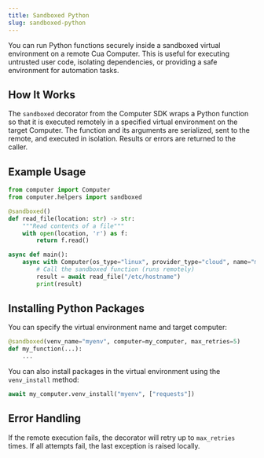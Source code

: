 ```yaml
---
title: Sandboxed Python
slug: sandboxed-python
---
```


You can run Python functions securely inside a sandboxed virtual environment on a remote Cua Computer. This is useful for executing untrusted user code, isolating dependencies, or providing a safe environment for automation tasks.

## How It Works

The `sandboxed` decorator from the Computer SDK wraps a Python function so that it is executed remotely in a specified virtual environment on the target Computer. The function and its arguments are serialized, sent to the remote, and executed in isolation. Results or errors are returned to the caller.

## Example Usage

```python
from computer import Computer
from computer.helpers import sandboxed

@sandboxed()
def read_file(location: str) -> str:
    """Read contents of a file"""
    with open(location, 'r') as f:
        return f.read()

async def main():
    async with Computer(os_type="linux", provider_type="cloud", name="my-container", api_key="...") as computer:
        # Call the sandboxed function (runs remotely)
        result = await read_file("/etc/hostname")
        print(result)
```

## Installing Python Packages

You can specify the virtual environment name and target computer:

```python
@sandboxed(venv_name="myenv", computer=my_computer, max_retries=5)
def my_function(...):
    ...
```

You can also install packages in the virtual environment using the `venv_install` method:

```python
await my_computer.venv_install("myenv", ["requests"])
```

## Error Handling

If the remote execution fails, the decorator will retry up to `max_retries` times. If all attempts fail, the last exception is raised locally.
